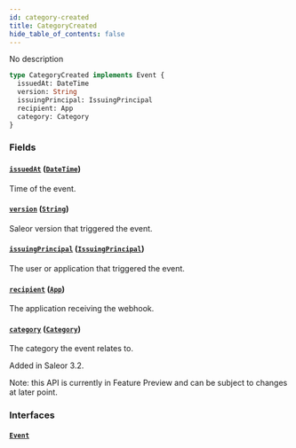 ```yaml
---
id: category-created
title: CategoryCreated
hide_table_of_contents: false
---
```


No description

```graphql
type CategoryCreated implements Event {
  issuedAt: DateTime
  version: String
  issuingPrincipal: IssuingPrincipal
  recipient: App
  category: Category
}
```

### Fields

#### [`issuedAt`](#) ([`DateTime`](../../../developer/api-reference/scalars/date-time))

Time of the event.

#### [`version`](#) ([`String`](../../../developer/api-reference/scalars/string))

Saleor version that triggered the event.

#### [`issuingPrincipal`](#) ([`IssuingPrincipal`](../../../developer/api-reference/unions/issuing-principal))

The user or application that triggered the event.

#### [`recipient`](#) ([`App`](../../../developer/api-reference/objects/app))

The application receiving the webhook.

#### [`category`](#) ([`Category`](../../../developer/api-reference/objects/category))

The category the event relates to.

Added in Saleor 3.2.

Note: this API is currently in Feature Preview and can be subject to changes at later point.

### Interfaces

#### [`Event`](../../../developer/api-reference/interfaces/event)

